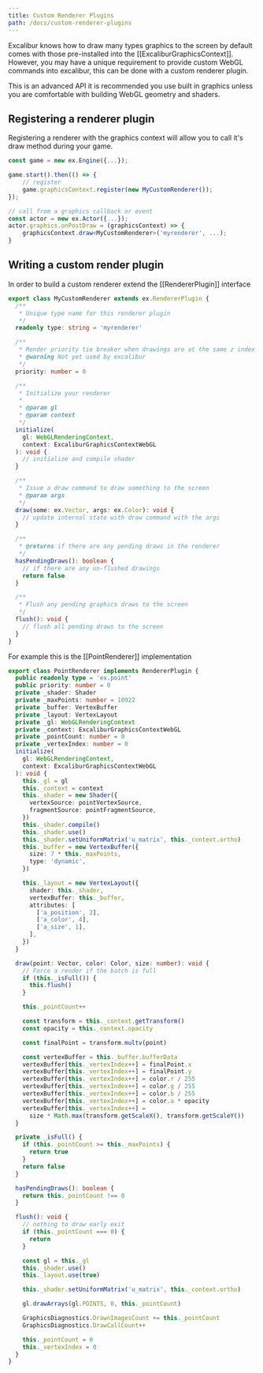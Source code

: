 ```yaml
---
title: Custom Renderer Plugins
path: /docs/custom-renderer-plugins
---
```


Excalibur knows how to draw many types graphics to the screen by default comes with those pre-installed into the [[ExcaliburGraphicsContext]]. However, you may have a unique requirement to provide custom WebGL commands into excalibur, this can be done with a custom renderer plugin.

<Note variant="warning">

This is an advanced API it is recommended you use built in graphics unless you are comfortable with building WebGL geometry and shaders.

</Note>

## Registering a renderer plugin

Registering a renderer with the graphics context will allow you to call it's draw method during your game.

```typescript
const game = new ex.Engine({...});

game.start().then(() => {
    // register
    game.graphicsContext.register(new MyCustomRenderer());
});

// call from a graphics callback or event
const actor = new ex.Actor({...});
actor.graphics.onPostDraw = (graphicsContext) => {
    graphicsContext.draw<MyCustomRenderer>('myrenderer', ...);
}
```

## Writing a custom render plugin

In order to build a custom renderer extend the [[RendererPlugin]] interface

```typescript
export class MyCustomRenderer extends ex.RendererPlugin {
  /**
   * Unique type name for this renderer plugin
   */
  readonly type: string = 'myrenderer'

  /**
   * Render priority tie breaker when drawings are at the same z index
   * @warning Not yet used by excalibur
   */
  priority: number = 0

  /**
   * Initialize your renderer
   *
   * @param gl
   * @param context
   */
  initialize(
    gl: WebGLRenderingContext,
    context: ExcaliburGraphicsContextWebGL
  ): void {
    // initialize and compile shader
  }

  /**
   * Issue a draw command to draw something to the screen
   * @param args
   */
  draw(some: ex.Vector, args: ex.Color): void {
    // update internal state with draw command with the args
  }

  /**
   * @returns if there are any pending draws in the renderer
   */
  hasPendingDraws(): boolean {
    // if there are any un-flushed drawings
    return false
  }

  /**
   * Flush any pending graphics draws to the screen
   */
  flush(): void {
    // flush all pending draws to the screen
  }
}
```

For example this is the [[PointRenderer]] implementation

```typescript
export class PointRenderer implements RendererPlugin {
  public readonly type = 'ex.point'
  public priority: number = 0
  private _shader: Shader
  private _maxPoints: number = 10922
  private _buffer: VertexBuffer
  private _layout: VertexLayout
  private _gl: WebGLRenderingContext
  private _context: ExcaliburGraphicsContextWebGL
  private _pointCount: number = 0
  private _vertexIndex: number = 0
  initialize(
    gl: WebGLRenderingContext,
    context: ExcaliburGraphicsContextWebGL
  ): void {
    this._gl = gl
    this._context = context
    this._shader = new Shader({
      vertexSource: pointVertexSource,
      fragmentSource: pointFragmentSource,
    })
    this._shader.compile()
    this._shader.use()
    this._shader.setUniformMatrix('u_matrix', this._context.ortho)
    this._buffer = new VertexBuffer({
      size: 7 * this._maxPoints,
      type: 'dynamic',
    })

    this._layout = new VertexLayout({
      shader: this._shader,
      vertexBuffer: this._buffer,
      attributes: [
        ['a_position', 2],
        ['a_color', 4],
        ['a_size', 1],
      ],
    })
  }

  draw(point: Vector, color: Color, size: number): void {
    // Force a render if the batch is full
    if (this._isFull()) {
      this.flush()
    }

    this._pointCount++

    const transform = this._context.getTransform()
    const opacity = this._context.opacity

    const finalPoint = transform.multv(point)

    const vertexBuffer = this._buffer.bufferData
    vertexBuffer[this._vertexIndex++] = finalPoint.x
    vertexBuffer[this._vertexIndex++] = finalPoint.y
    vertexBuffer[this._vertexIndex++] = color.r / 255
    vertexBuffer[this._vertexIndex++] = color.g / 255
    vertexBuffer[this._vertexIndex++] = color.b / 255
    vertexBuffer[this._vertexIndex++] = color.a * opacity
    vertexBuffer[this._vertexIndex++] =
      size * Math.max(transform.getScaleX(), transform.getScaleY())
  }

  private _isFull() {
    if (this._pointCount >= this._maxPoints) {
      return true
    }
    return false
  }

  hasPendingDraws(): boolean {
    return this._pointCount !== 0
  }

  flush(): void {
    // nothing to draw early exit
    if (this._pointCount === 0) {
      return
    }

    const gl = this._gl
    this._shader.use()
    this._layout.use(true)

    this._shader.setUniformMatrix('u_matrix', this._context.ortho)

    gl.drawArrays(gl.POINTS, 0, this._pointCount)

    GraphicsDiagnostics.DrawnImagesCount += this._pointCount
    GraphicsDiagnostics.DrawCallCount++

    this._pointCount = 0
    this._vertexIndex = 0
  }
}
```
